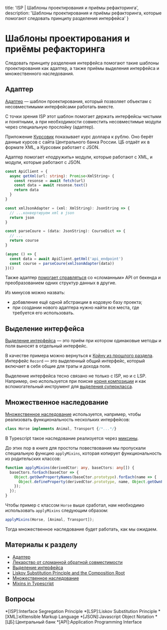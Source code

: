 
  title: 'ISP | Шаблоны проектирования и приёмы рефакторинга',
  description: 'Шаблоны проектирования и приёмы рефакторинга, которые помогают следовать принципу разделения интерфейса'
}


# Шаблоны проектирования и приёмы рефакторинга

Следовать принципу разделения интерфейса помогают такие шаблоны проектирования как адаптер, а также приёмы выделения интерфейса и множественного наследования.

## Адаптер

[Адаптер](https://refactoring.guru/design-patterns/adapter) — шаблон проектирования, который позволяет объектам с несовместимыми интерфейсами работать вместе.

С точки зрения ISP этот шаблон помогает держать интерфейсы чистыми и понятными, а при необходимости совместить несовместимые модули через специальную прослойку (адаптер).

Приложение [Курсовик](https://bespoyasov.ru/blog/kursovik/) показывает курс доллара к рублю. Оно берёт данные курсов с сайта Центрального банка России. ЦБ отдаёт их в формате XML, а Курсовик работает с JSON.

Адаптер помогает «подружить» модули, которые работают с XML, и модули, которые работают с JSON.

```ts
const ApiClient = {
  async getXml(url: string): Promise<XmlString> {
    const resonse = await fetch(url)
    const data = await resonse.text()
    return data
  }
}

const xmlJsonAdapter = (xml: XmlString): JsonString => {
  // ...конвертируем xml в json
  return json
}

const parseCoure = (data: JsonString): CourseDict => {
  // ...
  return course
}

(async () => {
  const data = await ApiClient.getXml('api_endpoint')
  const course = parseCoure(xmlJsonAdapter(data))
})()
```

Также адаптер [помогает справляться](https://bespoyasov.ru/blog/adapter-pattern/) со «сломанным» API от бекенда и преобразованием одних структур данных в другие.

Из минусов можно назвать:
- добавление ещё одной абстракции в кодовую базу проекта;
- при создании нового адаптера нужно найти все места, где требуется его использовать.

## Выделение интерфейса
[Выделение интерфейса](https://refactoring.guru/ru/extract-interface) — это приём при котором одинаковые методы и поля выносят в отдельный интерфейс.

В качестве примера можно вернуться к [Койну из прошлого раздела](/isp/in-real-life). Интерфейс `Record` — это выделенный общий интерфейс, который включает в себя общие для траты и дохода поля.

Выделение интерфейса тесно связано не только с ISP, но и с LSP. Например, оно используется при поиске [корня композиции](https://www.dotnetcurry.com/patterns-practices/1259/liskov-substitution-principle-perspective) и как вспомогательный инструмент для [выделения суперкласса](/lsp/patterns).

## Множественное наследование
[Множественное наследование](https://ru.wikipedia.org/wiki/Множественное_наследование) используется, например, чтобы реализовать функциональность нескольких интерфейсов:

```ts
class Horse implements Animal, Transport {/*...*/}
```

В Typescript такое наследование реализуется через [миксины](https://www.typescriptlang.org/docs/handbook/mixins.html).

До этих пор в книге для простоты повествования мы пропускали специальную функцию `applyMixins`, которая копирует функциональность из родительских классов:

```ts
function applyMixins(derivedCtor: any, baseCtors: any[]) {
  baseCtors.forEach(baseCtor => {
    Object.getOwnPropertyNames(baseCtor.prototype).forEach(name => {
      Object.defineProperty(derivedCtor.prototype, name, Object.getOwnPropertyDescriptor(baseCtor.prototype, name));
    });
  });
}
```

Чтобы пример с классом `Horse` выше сработал, нам необходимо использовать `applyMixins` следующим образом:

```ts
applyMixins(Horse, [Animal, Transport]);
```

Тогда множественное наследование будет работать, как мы ожидаем.

## Материалы к разделу
- [Адаптер](https://refactoring.guru/design-patterns/adapter)
- [Лекарство от сломанной обратной совместимости](https://bespoyasov.ru/blog/adapter-pattern/)
- [Выделение интерфейса](https://refactoring.guru/ru/extract-interface)
- [Liskov Substitution Principle and the Composition Root](https://www.dotnetcurry.com/patterns-practices/1259/liskov-substitution-principle-perspective)
- [Множественное наследование](https://ru.wikipedia.org/wiki/Множественное_наследование)
- [Mixins in Typescript](https://www.typescriptlang.org/docs/handbook/mixins.html)

## Вопросы
<Quiz name='isp-patterns-1' />
<Quiz name='isp-patterns-2' />

*[ISP]:Interface Segregation Principle
*[LSP]:Liskov Substitution Principle
*[XML]:eXtensible Markup Language
*[JSON]:Javascript Object Notation
*[ЦБ]:Центральный банк
*[API]:Application Programming Interface
